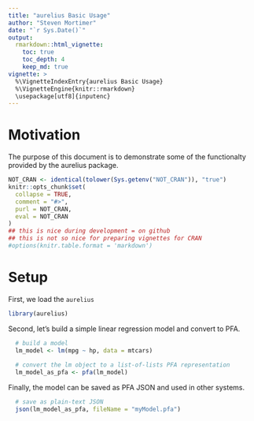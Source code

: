 ```yaml
---
title: "aurelius Basic Usage"
author: "Steven Mortimer"
date: "`r Sys.Date()`"
output:
  rmarkdown::html_vignette:
    toc: true
    toc_depth: 4
    keep_md: true
vignette: >
  %\VignetteIndexEntry{aurelius Basic Usage}
  %\VignetteEngine{knitr::rmarkdown}
  \usepackage[utf8]{inputenc}
---
```



# Motivation

The purpose of this document is to demonstrate some of the functionalty provided by 
the aurelius package.

```r
NOT_CRAN <- identical(tolower(Sys.getenv("NOT_CRAN")), "true")
knitr::opts_chunk$set(
  collapse = TRUE,
  comment = "#>",
  purl = NOT_CRAN,
  eval = NOT_CRAN
)
## this is nice during development = on github
## this is not so nice for preparing vignettes for CRAN
#options(knitr.table.format = 'markdown')
```


# Setup

First, we load the `aurelius`

```r
library(aurelius)
```

Second, let's build a simple linear regression model and convert to PFA.

```r
  # build a model
  lm_model <- lm(mpg ~ hp, data = mtcars)
  
  # convert the lm object to a list-of-lists PFA representation
  lm_model_as_pfa <- pfa(lm_model)
```

Finally, the model can be saved as PFA JSON and used in other systems.

```r
  # save as plain-text JSON
  json(lm_model_as_pfa, fileName = "myModel.pfa")
```
